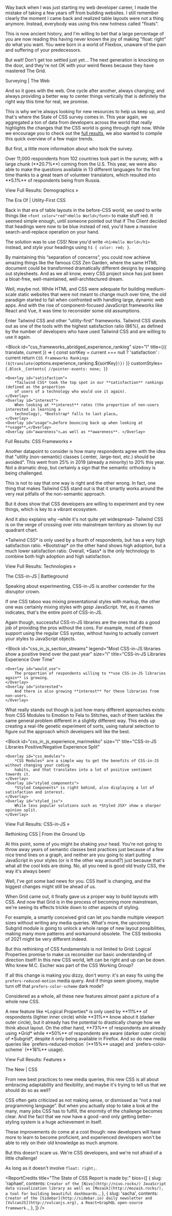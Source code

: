 
Way back when I was just starting my web developer career, I made the mistake of taking a few years off from building websites. I still remember clearly the moment I came back and realized table layouts were not a thing anymore. Instead, everybody was using this new hotness called "floats".

This is now ancient history, and I'm willing to bet that a large percentage of you are now reading this having never known the joy of making "float: right" do what you want. You were born in a world of Flexbox, unaware of the pain and suffering of your predecessors.

But wait! Don't get too settled just yet… The next generation is knocking on the door, and they're not OK with your weird flexes because they have mastered The Grid.

<Heading>Surveying | The Web</Heading>

And so it goes with the web. One cycle after another, always changing; and always providing a better way to center things vertically that is definitely the right way this time for real, we promise.

This is why we're always looking for new resources to help us keep up, and that's where the State of CSS survey comes in. This year again, we aggregated a ton of data from developers across the world that really highlights the changes that the CSS world is going through right now. While we encourage you to check out the [full results](/), we also wanted to compile this quick overview of a few major trends.

But first, a little more information about who took the survey.

<Block id="country" size="l" title="Respondents Country Breakdown">
    <Overlay id="USA">
        Over 11,000 respondents from 102 countries took part in the survey, with a large chunk
        (**20.7%**) coming from the U.S.
    </Overlay>
    <Overlay id="RUS">
        This year, we were also able to make the questions available in 13 different languages for
        the first time thanks to a great team of volunteer translators, which resulted into **5.1%**
        of respondents being from Russia.
    </Overlay>
</Block>

<SectionLink path="/demographics">View Full Results: Demographics&nbsp;»</SectionLink>

<Heading>The Era Of | Utility-First CSS</Heading>

Back in that era of table layouts in the before-CSS world, we used to write things like `<font color="red">Hello World</font>` to make stuff red. It seemed simple enough, until someone pointed out that if The Client decided that headings were now to be blue instead of red, you'd have a massive search-and-replace operation on your hand.

The solution was to use CSS! Now you'd write `<h1>Hello World</h1>` instead, and _style_ your headings using `h1 { color: red; }`.

By maintaining this “separation of concerns”, you could now achieve amazing things like the famous CSS Zen Garden, where the same HTML document could be transformed dramatically different designs by swapping out stylesheets. And as we all know, every CSS project since has just been a bloat-free, well-maintained, well-architectured dream.

Well, maybe not. While HTML and CSS were adequate for building medium-scale static websites that were not meant to change much over time, the old paradigm started to fail when confronted with handling large, dynamic web apps. And with the rise of component-focused JavaScript frameworks like React and Vue, it was time to reconsider some old assumptions.

Enter Tailwind CSS and other "utility-first" frameworks. Tailwind CSS stands out as one of the tools with the highest satisfaction ratio (86%), as defined by the number of developers who have used Tailwind CSS and are willing to use it again.

<Block
    id="css_frameworks_abridged_experience_ranking"
    size="l"
    title={({ translate, current }) => {
        const sortKey = current === null ? 'satisfaction' : current
        return `CSS Frameworks Rankings (${translate(`options.experience_ranking.${sortKey}`)})`
    }}
    customStyles={`
        .Block__Contents{
            //pointer-events: none;
        }
    `}
>
    <Overlay id="satisfaction">
        *Tailwind CSS* took the top spot in our **satisfaction** rankings (defined as the proportion
        of users of a technology who would use it again).
    </Overlay>
    <Overlay id="interest">
        When looking at **interest** rates (the proportion of non-users interested in learning a
        technology), *Bootstrap* falls to last place…
    </Overlay>
    <Overlay id="usage">…before bouncing back up when looking at **usage**…</Overlay>
    <Overlay id="awareness">…as well as **awareness**. </Overlay>
</Block>

<SectionLink path="/technologies/css-frameworks/">Full Results: CSS Frameworks&nbsp;»</SectionLink>

Another datapoint to consider is how many respondents agree with the idea that "utility (non-semantic) classes (.center, .large-text, etc.) should be avoided". This went from 25% in 2019 (already a minority) to 20% this year. Not a dramatic drop, but certainly a sign that the semantic orthodoxy is being challenged.

<Block
    id="utility_classes_to_be_avoided"
    size="s"
    title="Do you agree that utility classes should be avoided?"
/>

This is not to say that one way is right and the other wrong. In fact, one thing that makes Tailwind CSS stand out is that it smartly works around the very real pitfalls of the non-semantic approach.

But it does show that CSS developers are willing to experiment and try new things, which is key to a vibrant ecosystem.

And it also explains why –while it's not quite yet widespread– Tailwind CSS is on the verge of crossing over into mainstream territory as shown by our quadrant chart.

<Block id="scatterplot_overview" size="l" title="Technologies Satisfaction vs Usage">
    <Overlay id="tailwind_css">
        *Tailwind CSS* is only used by a fourth of respondents, but has a very high satisfaction
        ratio.
    </Overlay>
    <Overlay id="bootstrap">
        *Bootstrap* on the other hand shows high adoption, but a much lower satisfaction ratio.
    </Overlay>
    <Overlay id="sass">
        Overall, *Sass* is the only technology to combine both high adoption and high satisfaction.
    </Overlay>
</Block>

<SectionLink path="/technologies/">View Full Results: Technologies&nbsp;»</SectionLink>

<Heading>The CSS-in-JS | Battleground</Heading>

Speaking about experimenting, CSS-in-JS is another contender for the disruptor crown.

If one CSS taboo was mixing presentational styles with markup, the other one was certainly mixing styles with _gasp_ JavaScript. Yet, as it names indicates, that's the entire point of CSS-in-JS.

Again though, successful CSS-in-JS libraries are the ones that do a good job of providing the pros without the cons. For example, most of them support using the regular CSS syntax, without having to actually convert your styles to JavaScript objects.

<Block
    id="css_in_js_section_streams"
    legend="Most CSS-in-JS libraries show a positive trend over the past year"
    size="l"
    title="CSS-in-JS Libraries Experience Over Time"
>
    <Overlay id="would_use">
        The proportion of respondents willing to **use CSS-in-JS libraries again** is growing.
    </Overlay>
    <Overlay id="interested">
        And there is also growing **interest** for these libraries from non-users.
    </Overlay>
</Block>

What really stands out though is just how many different approaches exists: from CSS Modules to Emotion to Fela to Stitches, each of them tackles the same general problem different in a slightly different way. This ends up creating a real-life genetic experiment of sorts, using natural selection to figure out the approach which developers will like the best.

<Block
    id="css_in_js_experience_marimekko"
    size="l"
    title="CSS-in-JS Libraries Positive/Negative Experience Split"
>
    <Overlay id="css_modules">
        *CSS Modules* are a simple way to get the benefits of CSS-in-JS without changing your coding
        habits, and that translates into a lot of positive sentiment towards it.
    </Overlay>
    <Overlay id="styled_components">
        *Styled Components* is right behind, also displaying a lot of satisfaction and interest.
    </Overlay>
    <Overlay id="styled_jsx">
        While less popular solutions such as *Styled JSX* show a sharper opinion split.
    </Overlay>
</Block>

<SectionLink path="/technologies/css-in-js/">View Full Results: CSS-in-JS&nbsp;»</SectionLink>

<Heading>Rethinking CSS | From the Ground Up</Heading>

At this point, some of you might be shaking your head. You're not going to throw away years of semantic classes best practices just because of a few nice trend lines on a graph, and neither are you going to start putting JavaScript in your styles (or is it the other way around?) just because that's what all the cool kids are doing. No, all you need is good old trusty CSS, the way it's always been!

Well, I've got some bad news for you. CSS itself is changing, and the biggest changes might still be ahead of us.

When Grid came out, it finally gave us a proper way to build layouts with CSS. And now that Grid is in the process of becoming more mainstream, we're seeing its effects trickle down to other aspects of styling.

For example, a smartly conceived grid can let you handle multiple viewport sizes without writing any media queries. What's more, the upcoming Subgrid module is going to unlock a whole range of new layout possibilities, making many more patterns and workaround obsolete. The CSS texbooks of 2021 might be very different indeed.

But this rethinking of CSS fundamentals is not limited to Grid: Logical Properties promise to make us reconsider our basic understanding of direction itself! In this new CSS world, left can be right and up can be down. Who knew M.C. Escher was part of the CSS Working Group?

If all this change is making you dizzy, don't worry: it's an easy fix using the `prefers-reduced-motion` media query. And if things seem gloomy, maybe turn off that `prefers-color-scheme` dark mode?

Considered as a whole, all these new features almost paint a picture of a whole new CSS.

<Block id="features_overview" size="l" title="New CSS Features">
    <Overlay id={['logical_properties']}>
        A new feature like *Logical Properties* is only used by **11%** of respondents (lighter
        inner circle) while **31%** know about it (darker outer circle), but it already has the
        potential to drastically change how we think about layout.
    </Overlay>
    <Overlay id={['grid', 'subgrid']}>
        On the other hand, **73%** of respondents are already using *Grid* while **50%** of
        respondents are aware (darker outer circle) of *Subgrid*, despite it only being available in
        Firefox.
    </Overlay>
    <Overlay id={['prefers_reduced_motion', 'prefers_color_scheme']}>
        And so do new media queries like `prefers-reduced-motion` (**15%** usage) and
        `prefers-color-scheme` (**18%** usage).
    </Overlay>
</Block>

<SectionLink path="/features/">View Full Results: Features&nbsp;»</SectionLink>

<Heading>The New | CSS</Heading>

From new best practices to new media queries, this new CSS is all about embracing adaptability and flexibility; and maybe it's trying to tell us that we should do so as well?

<Block
    id="css_is_programming_language"
    title="Do you agree that CSS is a programming language?"
    size="s"
/>

CSS often gets criticized as not making sense, or dismissed as “not a real programming language”. But when you actually stop to take a look at the many, many jobs CSS has to fulfill, the enormity of the challenge becomes clear. And the fact that we now have a good –and only getting better– styling system is a huge achievement in itself.

These improvements do come at a cost though: new developers will have more to learn to become proficient, and experienced developers won't be able to rely on their old knowledge as much anymore.

<Block id="state_of_css" size="s" title="How happy are you with the general state of CSS?" />

But this doesn't scare us. We're CSS developers, and we're not afraid of a little challenge!

As long as it doesn't involve `float: right;`.

<ReportNewsletter
    title="Thanks for reading!"
    description="If you'd like to know when we publish additional results or launch our next survey, just leave us your email here:"
/>

<ReportCredits
    title="The State of CSS Report is made by:"
    bios={[
        {
            slug: 'raphael',
            contents: `Creator of the [Nivo](http://nivo.rocks/) JavaScript data visualization library as well
      as [Mozaik](http://mozaik.rocks/), a tool for building beautiful dashboards.`,
        },
        {
            slug: 'sacha',
            contents: `Creator of the [Sidebar](http://sidebar.io) daily newsletter and
      [VulcanJS](http://vulcanjs.org), a React+GraphQL open-source framework.`,
        },
    ]}
/>
